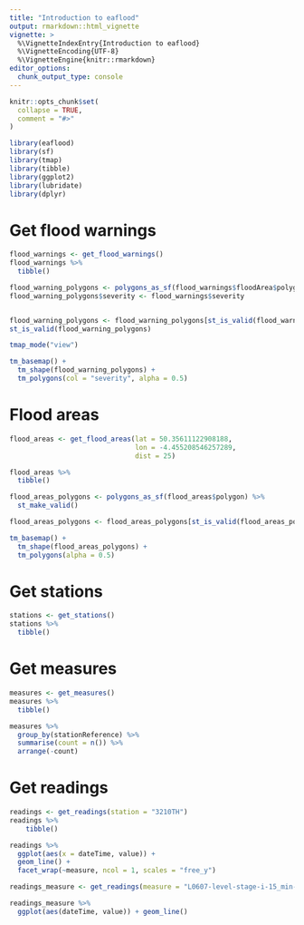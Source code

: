 ```yaml
---
title: "Introduction to eaflood"
output: rmarkdown::html_vignette
vignette: >
  %\VignetteIndexEntry{Introduction to eaflood}
  %\VignetteEncoding{UTF-8}
  %\VignetteEngine{knitr::rmarkdown}
editor_options: 
  chunk_output_type: console
---
```


```r
knitr::opts_chunk$set(
  collapse = TRUE,
  comment = "#>"
)
```

```r
library(eaflood)
library(sf)
library(tmap)
library(tibble)
library(ggplot2)
library(lubridate)
library(dplyr)
```

# Get flood warnings

```r
flood_warnings <- get_flood_warnings()
flood_warnings %>% 
  tibble()

flood_warning_polygons <- polygons_as_sf(flood_warnings$floodArea$polygon)
flood_warning_polygons$severity <- flood_warnings$severity


flood_warning_polygons <- flood_warning_polygons[st_is_valid(flood_warning_polygons), ]
st_is_valid(flood_warning_polygons)

tmap_mode("view")

tm_basemap() +
  tm_shape(flood_warning_polygons) +
  tm_polygons(col = "severity", alpha = 0.5)
```

# Flood areas

```r
flood_areas <- get_flood_areas(lat = 50.35611122908188, 
                               lon = -4.455208546257289, 
                               dist = 25)

flood_areas %>% 
  tibble()

flood_areas_polygons <- polygons_as_sf(flood_areas$polygon) %>% 
  st_make_valid()

flood_areas_polygons <- flood_areas_polygons[st_is_valid(flood_areas_polygons), ]

tm_basemap() +
  tm_shape(flood_areas_polygons) +
  tm_polygons(alpha = 0.5)
```

# Get stations

```r
stations <- get_stations()
stations %>% 
  tibble()
```

# Get measures

```r
measures <- get_measures()
measures %>% 
  tibble()

measures %>% 
  group_by(stationReference) %>% 
  summarise(count = n()) %>% 
  arrange(-count)
```

# Get readings

```r
readings <- get_readings(station = "3210TH")
readings %>% 
    tibble()

readings %>% 
  ggplot(aes(x = dateTime, value)) + 
  geom_line() + 
  facet_wrap(~measure, ncol = 1, scales = "free_y")
```

```r
readings_measure <- get_readings(measure = "L0607-level-stage-i-15_min-m")

readings_measure %>% 
  ggplot(aes(dateTime, value)) + geom_line()
```

